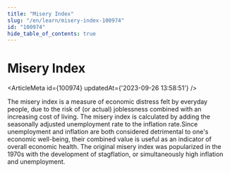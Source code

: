 ```yaml
---
title: "Misery Index"
slug: "/en/learn/misery-index-100974"
id: "100974"
hide_table_of_contents: true
---
```



# Misery Index

<ArticleMeta id={100974} updatedAt={'2023-09-26 13:58:51'} />
<div className='border-solid border-b border-t-0 my-4 border-[var(--ifm-color-gray-300)]' />

The misery index is a measure of economic distress felt by everyday people, due to the risk of (or actual) joblessness combined with an increasing cost of living. The misery index is calculated by adding the seasonally adjusted unemployment rate to the inflation rate.Since unemployment and inflation are both considered detrimental to one's economic well-being, their combined value is useful as an indicator of overall economic health. The original misery index was popularized in the 1970s with the development of stagflation, or simultaneously high inflation and unemployment.
